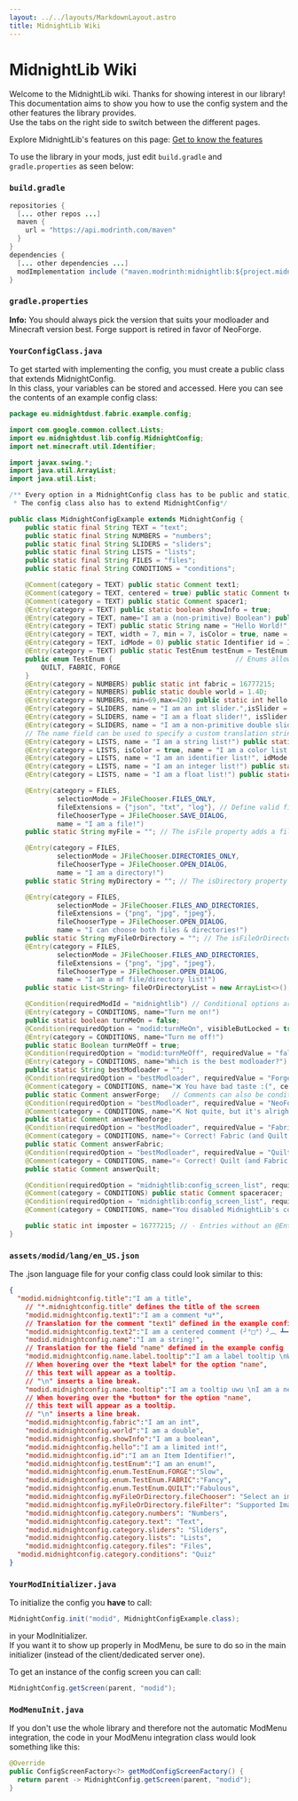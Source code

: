 ```yaml
---
layout: ../../layouts/MarkdownLayout.astro
title: MidnightLib Wiki
---
```



# MidnightLib Wiki

Welcome to the MidnightLib wiki. Thanks for showing interest in our library!  
This documentation aims to show you how to use the config system and the other features the library provides.  
Use the tabs on the right side to switch between the different pages.

Explore MidnightLib's features on this page:
[Get to know the features](/midnightlib)

To use the library in your mods, just edit `build.gradle` and `gradle.properties` as seen below:
### `build.gradle`
```java
repositories {
  [... other repos ...]
  maven {
    url = "https://api.modrinth.com/maven"
  }
}
dependencies {  
  [... other dependencies ...]  
  modImplementation include ("maven.modrinth:midnightlib:${project.midnightlib_version}")  
}
```
### `gradle.properties`
<GradleVersionInfo modid='midnightlib' />

<Notification type="info">
  <Icon name="ion:information-circle-outline" />
  <p>
    <strong>Info:</strong> You should always pick the version that suits your modloader and Minecraft version best.  
    Forge support is retired in favor of NeoForge.
  </p>
</Notification>  

### `YourConfigClass.java`
To get started with implementing the config, you must create a public class that extends MidnightConfig.  
In this class, your variables can be stored and accessed. Here you can see the contents of an example config class:
```java
package eu.midnightdust.fabric.example.config;

import com.google.common.collect.Lists;
import eu.midnightdust.lib.config.MidnightConfig;
import net.minecraft.util.Identifier;

import javax.swing.*;
import java.util.ArrayList;
import java.util.List;

/** Every option in a MidnightConfig class has to be public and static, so we can access it from other classes.
 * The config class also has to extend MidnightConfig*/

public class MidnightConfigExample extends MidnightConfig {
    public static final String TEXT = "text";
    public static final String NUMBERS = "numbers";
    public static final String SLIDERS = "sliders";
    public static final String LISTS = "lists";
    public static final String FILES = "files";
    public static final String CONDITIONS = "conditions";

    @Comment(category = TEXT) public static Comment text1;                       // Comments are rendered like an option without a button and are excluded from the config file
    @Comment(category = TEXT, centered = true) public static Comment text2;      // Centered comments are the same as normal ones - just centered!
    @Comment(category = TEXT) public static Comment spacer1;                     // Comments containing the word "spacer" will just appear as a blank line
    @Entry(category = TEXT) public static boolean showInfo = true;               // Example for a boolean option
    @Entry(category = TEXT, name="I am a (non-primitive) Boolean") public static Boolean nonPrimitive = true;           // Example for a non-primative boolean option
    @Entry(category = TEXT) public static String name = "Hello World!";          // Example for a string option, which is in a category!
    @Entry(category = TEXT, width = 7, min = 7, isColor = true, name = "I am a color!") public static String titleColor = "#ffffff"; // The isColor property adds a color chooser for a hexadecimal color
    @Entry(category = TEXT, idMode = 0) public static Identifier id = Identifier.ofVanilla("diamond");          // Example for an identifier with matching items displayed next to it!
    @Entry(category = TEXT) public static TestEnum testEnum = TestEnum.FABRIC;   // Example for an enum option
    public enum TestEnum {                               // Enums allow the user to cycle through predefined options
        QUILT, FABRIC, FORGE
    }
    @Entry(category = NUMBERS) public static int fabric = 16777215;                 // Example for an int option
    @Entry(category = NUMBERS) public static double world = 1.4D;                   // Example for a double option
    @Entry(category = NUMBERS, min=69,max=420) public static int hello = 420;   // - The entered number has to be larger than 69 and smaller than 420
    @Entry(category = SLIDERS, name = "I am an int slider.",isSlider = true, min = 0, max = 100) public static int intSlider = 35; // Int fields can also be displayed as a Slider
    @Entry(category = SLIDERS, name = "I am a float slider!", isSlider = true, min = 0f, max = 1f, precision = 1000) public static float floatSlider = 0.24f; // And so can floats! Precision defines the amount of decimal places
    @Entry(category = SLIDERS, name = "I am a non-primitive double slider!", isSlider = true, min = 0d, max = 4d, precision = 10000) public static Double nonPrimitiveDoubleSlider = 3.76d; // Even works for non-primitive fields
    // The name field can be used to specify a custom translation string or plain text
    @Entry(category = LISTS, name = "I am a string list!") public static List<String> stringList = Lists.newArrayList("String1", "String2"); // Array String Lists are also supported
    @Entry(category = LISTS, isColor = true, name = "I am a color list!") public static List<String> colorList = Lists.newArrayList("#ac5f99", "#11aa44"); // Lists also support colors
    @Entry(category = LISTS, name = "I am an identifier list!", idMode = 1) public static List<Identifier> idList = Lists.newArrayList(Identifier.ofVanilla("dirt")); // A list of block identifiers
    @Entry(category = LISTS, name = "I am an integer list!") public static List<Integer> intList = Lists.newArrayList(69, 420);
    @Entry(category = LISTS, name = "I am a float list!") public static List<Float> floatList = Lists.newArrayList(4.1f, -1.3f, -1f);

    @Entry(category = FILES,
            selectionMode = JFileChooser.FILES_ONLY,
            fileExtensions = {"json", "txt", "log"}, // Define valid file extensions
            fileChooserType = JFileChooser.SAVE_DIALOG,
            name = "I am a file!")
    public static String myFile = ""; // The isFile property adds a file picker button

    @Entry(category = FILES,
            selectionMode = JFileChooser.DIRECTORIES_ONLY,
            fileChooserType = JFileChooser.OPEN_DIALOG,
            name = "I am a directory!")
    public static String myDirectory = ""; // The isDirectory property adds a directory picker button

    @Entry(category = FILES,
            selectionMode = JFileChooser.FILES_AND_DIRECTORIES,
            fileExtensions = {"png", "jpg", "jpeg"},
            fileChooserType = JFileChooser.OPEN_DIALOG,
            name = "I can choose both files & directories!")
    public static String myFileOrDirectory = ""; // The isFileOrDirectory property adds a file or directory picker button
    @Entry(category = FILES,
            selectionMode = JFileChooser.FILES_AND_DIRECTORIES,
            fileExtensions = {"png", "jpg", "jpeg"},
            fileChooserType = JFileChooser.OPEN_DIALOG,
            name = "I am a mf file/directory list!")
    public static List<String> fileOrDirectoryList = new ArrayList<>(); // Yes, that's right – you can even have lists of files/directories

    @Condition(requiredModId = "midnightlib") // Conditional options are here!
    @Entry(category = CONDITIONS, name="Turn me on!")
    public static boolean turnMeOn = false;
    @Condition(requiredOption = "modid:turnMeOn", visibleButLocked = true)
    @Entry(category = CONDITIONS, name="Turn me off!")
    public static Boolean turnMeOff = true;
    @Condition(requiredOption = "modid:turnMeOff", requiredValue = "false")
    @Entry(category = CONDITIONS, name="Which is the best modloader?")
    public static String bestModloader = "";
    @Condition(requiredOption = "bestModloader", requiredValue = "Forge")
    @Comment(category = CONDITIONS, name="❌ You have bad taste :(", centered = true) // Don't take this too seriously btw :)
    public static Comment answerForge;   // Comments can also be conditional!
    @Condition(requiredOption = "bestModloader", requiredValue = "NeoForge")
    @Comment(category = CONDITIONS, name="⛏ Not quite, but it's alright!", centered = true)
    public static Comment answerNeoforge;
    @Condition(requiredOption = "bestModloader", requiredValue = "Fabric")
    @Comment(category = CONDITIONS, name="⭐ Correct! Fabric (and Quilt) are the best!", centered = true)
    public static Comment answerFabric;
    @Condition(requiredOption = "bestModloader", requiredValue = "Quilt")
    @Comment(category = CONDITIONS, name="⭐ Correct! Quilt (and Fabric) are the best!", centered = true)
    public static Comment answerQuilt;

    @Condition(requiredOption = "midnightlib:config_screen_list", requiredValue = "FALSE") // Access options of other mods that are also using MidnightLib
    @Comment(category = CONDITIONS) public static Comment spaceracer;
    @Condition(requiredOption = "midnightlib:config_screen_list", requiredValue = "FALSE")
    @Comment(category = CONDITIONS, name="You disabled MidnightLib's config screen list. Why? :(", centered = true)  public static Comment why;

    public static int imposter = 16777215; // - Entries without an @Entry or @Comment annotation are ignored
}
```
### `assets/modid/lang/`**`en_US.json`**
The .json language file for your config class could look similar to this:
```json
{
  "modid.midnightconfig.title":"I am a title",
	// "*.midnightconfig.title" defines the title of the screen
	"modid.midnightconfig.text1":"I am a comment *u*",
	// Translation for the comment "text1" defined in the example config
	"modid.midnightconfig.text2":"I am a centered comment (╯°□°）╯︵ ┻━┻",
	"modid.midnightconfig.name":"I am a string!",
	// Translation for the field "name" defined in the example config
	"modid.midnightconfig.name.label.tooltip":"I am a label tooltip \nWohoo!",
	// When hovering over the *text label* for the option "name",
	// this text will appear as a tooltip.
	// "\n" inserts a line break.
	"modid.midnightconfig.name.tooltip":"I am a tooltip uwu \nI am a new line",
	// When hovering over the *button* for the option "name",
	// this text will appear as a tooltip.
	// "\n" inserts a line break.
	"modid.midnightconfig.fabric":"I am an int",
	"modid.midnightconfig.world":"I am a double",
	"modid.midnightconfig.showInfo":"I am a boolean",
	"modid.midnightconfig.hello":"I am a limited int!",
	"modid.midnightconfig.id":"I am an Item Identifier!",
	"modid.midnightconfig.testEnum":"I am an enum!",
	"modid.midnightconfig.enum.TestEnum.FORGE":"Slow",
	"modid.midnightconfig.enum.TestEnum.FABRIC":"Fancy",
	"modid.midnightconfig.enum.TestEnum.QUILT":"Fabulous",
	"modid.midnightconfig.myFileOrDirectory.fileChooser": "Select an image or directory",
	"modid.midnightconfig.myFileOrDirectory.fileFilter": "Supported Images (.png, .jpg, .jpeg)",
	"modid.midnightconfig.category.numbers": "Numbers",
	"modid.midnightconfig.category.text": "Text",
	"modid.midnightconfig.category.sliders": "Sliders",
	"modid.midnightconfig.category.lists": "Lists",
	"modid.midnightconfig.category.files": "Files",
  "modid.midnightconfig.category.conditions": "Quiz"
}
```

### `YourModInitializer.java`
To initialize the config you **have** to call:
```java 
MidnightConfig.init("modid", MidnightConfigExample.class);
```
in your ModInitializer.  
If you want it to show up properly in ModMenu, be sure to do so in the main initializer (instead of the client/dedicated server one).  

To get an instance of the config screen you can call:
```java 
MidnightConfig.getScreen(parent, "modid");
```

### `ModMenuInit.java`
If you don't use the whole library and therefore not the automatic ModMenu integration, the code in your ModMenu integration class would look something like this:
```java 
@Override
public ConfigScreenFactory<?> getModConfigScreenFactory() {
  return parent -> MidnightConfig.getScreen(parent, "modid");
}
```